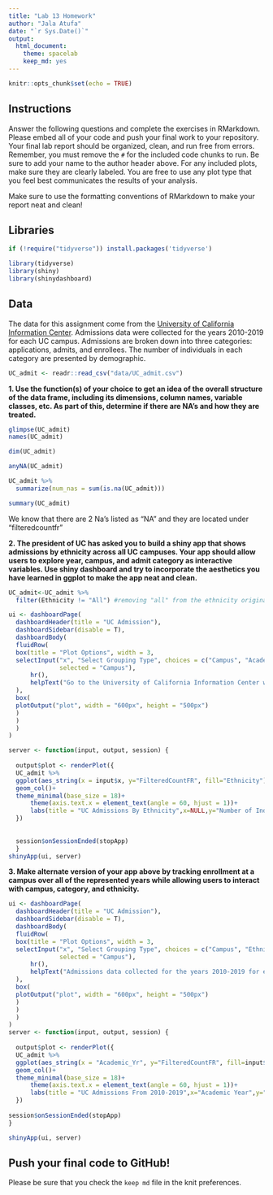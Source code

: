 ```yaml
---
title: "Lab 13 Homework"
author: "Jala Atufa"
date: "`r Sys.Date()`"
output:
  html_document: 
    theme: spacelab
    keep_md: yes
---
```


```r
knitr::opts_chunk$set(echo = TRUE)
```

## Instructions
Answer the following questions and complete the exercises in RMarkdown. Please embed all of your code and push your final work to your repository. Your final lab report should be organized, clean, and run free from errors. Remember, you must remove the `#` for the included code chunks to run. Be sure to add your name to the author header above. For any included plots, make sure they are clearly labeled. You are free to use any plot type that you feel best communicates the results of your analysis.  

Make sure to use the formatting conventions of RMarkdown to make your report neat and clean!  

## Libraries
```r
if (!require("tidyverse")) install.packages('tidyverse')
```

```r
library(tidyverse)
library(shiny)
library(shinydashboard)
```

## Data
The data for this assignment come from the [University of California Information Center](https://www.universityofcalifornia.edu/infocenter). Admissions data were collected for the years 2010-2019 for each UC campus. Admissions are broken down into three categories: applications, admits, and enrollees. The number of individuals in each category are presented by demographic.  
```r
UC_admit <- readr::read_csv("data/UC_admit.csv")
```

**1. Use the function(s) of your choice to get an idea of the overall structure of the data frame, including its dimensions, column names, variable classes, etc. As part of this, determine if there are NA's and how they are treated.**  

```r
glimpse(UC_admit)
names(UC_admit)
```
```r
dim(UC_admit)
```
```r
anyNA(UC_admit)
```
```r
UC_admit %>% 
  summarize(num_nas = sum(is.na(UC_admit)))
```
```r
summary(UC_admit)
```


We know that there are 2 Na's listed as "NA" and they are located under "filteredcountfr"

**2. The president of UC has asked you to build a shiny app that shows admissions by ethnicity across all UC campuses. Your app should allow users to explore year, campus, and admit category as interactive variables. Use shiny dashboard and try to incorporate the aesthetics you have learned in ggplot to make the app neat and clean.**

```r
UC_admit<-UC_admit %>% 
  filter(Ethnicity != "All") #removing "all" from the ethnicity original data set because it didn't feel particularly informative
```


```r
ui <- dashboardPage(
  dashboardHeader(title = "UC Admission"),
  dashboardSidebar(disable = T),
  dashboardBody(
  fluidRow(
  box(title = "Plot Options", width = 3,
  selectInput("x", "Select Grouping Type", choices = c("Campus", "Academic_Yr", "Category"), 
              selected = "Campus"),
      hr(),
      helpText("Go to the University of California Information Center website for more information: https://www.universityofcalifornia.edu/infocenter")
  ),
  box(
  plotOutput("plot", width = "600px", height = "500px")
  ) 
  )
  )
)

server <- function(input, output, session) { 
  
  output$plot <- renderPlot({
  UC_admit %>% 
  ggplot(aes_string(x = input$x, y="FilteredCountFR", fill="Ethnicity"))+
  geom_col()+
  theme_minimal(base_size = 18)+
      theme(axis.text.x = element_text(angle = 60, hjust = 1))+
      labs(title = "UC Admissions By Ethnicity",x=NULL,y="Number of Individuals")
  })
  
  
  session$onSessionEnded(stopApp)
  }
shinyApp(ui, server)

```



**3. Make alternate version of your app above by tracking enrollment at a campus over all of the represented years while allowing users to interact with campus, category, and ethnicity.**

```r
ui <- dashboardPage(
  dashboardHeader(title = "UC Admission"),
  dashboardSidebar(disable = T),
  dashboardBody(
  fluidRow(
  box(title = "Plot Options", width = 3,
  selectInput("x", "Select Grouping Type", choices = c("Campus", "Ethnicity", "Category"), 
              selected = "Campus"),
      hr(),
      helpText("Admissions data collected for the years 2010-2019 for each UC campus. More Information can be found on the University of California Information Center website: https://www.universityofcalifornia.edu/infocenter")
  ),
  box(
  plotOutput("plot", width = "600px", height = "500px")
  ) 
  )
  )
)
server <- function(input, output, session) { 
  
  output$plot <- renderPlot({
  UC_admit %>% 
  ggplot(aes_string(x = "Academic_Yr", y="FilteredCountFR", fill=input$x))+
  geom_col()+
  theme_minimal(base_size = 18)+
      theme(axis.text.x = element_text(angle = 60, hjust = 1))+
      labs(title = "UC Admissions From 2010-2019",x="Academic Year",y="Number of Individuals")
  })
  
session$onSessionEnded(stopApp)  
}

shinyApp(ui, server)
```

## Push your final code to GitHub!
Please be sure that you check the `keep md` file in the knit preferences. 